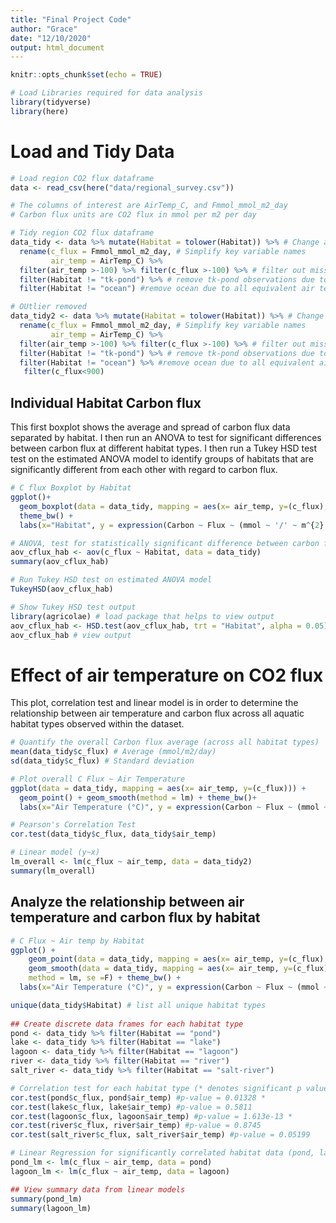 ```yaml
---
title: "Final Project Code"
author: "Grace"
date: "12/10/2020"
output: html_document
---
```


```r
knitr::opts_chunk$set(echo = TRUE)
```

```r
# Load Libraries required for data analysis
library(tidyverse)
library(here)
```

# Load and Tidy Data

```r
# Load region CO2 flux dataframe
data <- read_csv(here("data/regional_survey.csv"))

# The columns of interest are AirTemp_C, and Fmmol_mmol_m2_day
# Carbon flux units are CO2 flux in mmol per m2 per day

# Tidy region CO2 flux dataframe
data_tidy <- data %>% mutate(Habitat = tolower(Habitat)) %>% # Change all Habitat names to lowercase
  rename(c_flux = Fmmol_mmol_m2_day, # Simplify key variable names
         air_temp = AirTemp_C) %>%
  filter(air_temp >-100) %>% filter(c_flux >-100) %>% # filter out missing (-9999) values for air temp and C flux
  filter(Habitat != "tk-pond") %>% # remove tk-pond observations due to few (7) observations 
  filter(Habitat != "ocean") #remove ocean due to all equivalent air temperature values and time

# OUtlier removed
data_tidy2 <- data %>% mutate(Habitat = tolower(Habitat)) %>% # Change all Habitat names to lowercase
  rename(c_flux = Fmmol_mmol_m2_day, # Simplify key variable names
         air_temp = AirTemp_C) %>%
  filter(air_temp >-100) %>% filter(c_flux >-100) %>% # filter out missing (-9999) values for air temp and C flux
  filter(Habitat != "tk-pond") %>% # remove tk-pond observations due to few (7) observations 
  filter(Habitat != "ocean") %>% #remove ocean due to all equivalent air temperature values and time
   filter(c_flux<900) 
```

## Individual Habitat Carbon flux

This first boxplot shows the average and spread of carbon flux data separated by habitat. I then run an ANOVA to test for significant differences between carbon flux at different habitat types.
I then run a Tukey HSD test test on the estimated ANOVA model to identify groups of habitats that are significantly different from each other with regard to carbon flux. 

```r
# C flux Boxplot by Habitat
ggplot()+
  geom_boxplot(data = data_tidy, mapping = aes(x= air_temp, y=(c_flux), color = Habitat)) +
  theme_bw() +
  labs(x="Habitat", y = expression(Carbon ~ Flux ~ (mmol ~ '/' ~ m^{2} ~ '/' ~ day))) 

# ANOVA, test for statistically significant difference between carbon flux by habitat
aov_cflux_hab <- aov(c_flux ~ Habitat, data = data_tidy)
summary(aov_cflux_hab) 

# Run Tukey HSD test on estimated ANOVA model
TukeyHSD(aov_cflux_hab)

# Show Tukey HSD test output
library(agricolae) # load package that helps to view output
aov_cflux_hab <- HSD.test(aov_cflux_hab, trt = "Habitat", alpha = 0.05) # set treatment variable to Habitat and p-value cutoff to 0.05
aov_cflux_hab # view output

```

# Effect of air temperature on CO2 flux

This plot, correlation test and linear model is in order to determine the relationship between air temperature and carbon flux across all aquatic habitat types observed within the dataset. 

```r
# Quantify the overall Carbon flux average (across all habitat types)
mean(data_tidy$c_flux) # Average (mmol/m2/day)
sd(data_tidy$c_flux) # Standard deviation

# Plot overall C Flux ~ Air Temperature
ggplot(data = data_tidy, mapping = aes(x= air_temp, y=(c_flux))) +
  geom_point() + geom_smooth(method = lm) + theme_bw()+
  labs(x="Air Temperature (°C)", y = expression(Carbon ~ Flux ~ (mmol ~ '/' ~ m^{2} ~ '/' ~ day)))

# Pearson's Correlation Test
cor.test(data_tidy$c_flux, data_tidy$air_temp)

# Linear model (y~x) 
lm_overall <- lm(c_flux ~ air_temp, data = data_tidy2)
summary(lm_overall)
``` 

## Analyze the relationship between air temperature and carbon flux by habitat

```r
# C Flux ~ Air temp by Habitat
ggplot() +
    geom_point(data = data_tidy, mapping = aes(x= air_temp, y=(c_flux), color = Habitat)) + 
    geom_smooth(data = data_tidy, mapping = aes(x= air_temp, y=(c_flux), color = Habitat), 
    method = lm, se =F) + theme_bw() +
  labs(x="Air Temperature (°C)", y = expression(Carbon ~ Flux ~ (mmol ~ '/' ~ m^{2} ~ '/' ~ day)))

```

```r
unique(data_tidy$Habitat) # list all unique habitat types
 
## Create discrete data frames for each habitat type
pond <- data_tidy %>% filter(Habitat == "pond")
lake <- data_tidy %>% filter(Habitat == "lake")
lagoon <- data_tidy %>% filter(Habitat == "lagoon")
river <- data_tidy %>% filter(Habitat == "river")
salt_river <- data_tidy %>% filter(Habitat == "salt-river")

# Correlation test for each habitat type (* denotes significant p value for correlation)
cor.test(pond$c_flux, pond$air_temp) #p-value = 0.01328 *
cor.test(lake$c_flux, lake$air_temp) #p-value = 0.5811
cor.test(lagoon$c_flux, lagoon$air_temp) #p-value = 1.613e-13 *
cor.test(river$c_flux, river$air_temp) #p-value = 0.8745
cor.test(salt_river$c_flux, salt_river$air_temp) #p-value = 0.05199

# Linear Regression for significantly correlated habitat data (pond, lagoon and salt river)
pond_lm <- lm(c_flux ~ air_temp, data = pond)
lagoon_lm <- lm(c_flux ~ air_temp, data = lagoon)

## View summary data from linear models
summary(pond_lm)
summary(lagoon_lm)
```

